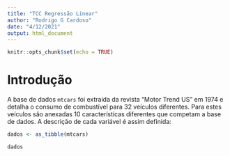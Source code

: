 ```yaml
---
title: "TCC Regressão Linear"
author: "Rodrigo G Cardoso"
date: "4/12/2021"
output: html_document
---
```


```r
knitr::opts_chunk$set(echo = TRUE)
```


# Introdução

A base de dados `mtcars` foi extraída da revista "Motor Trend US" em 1974 e detalha o consumo de combustível para 32 veículos diferentes. Para estes veículos são anexadas 10 características diferentes que competam a base de dados. A descrição de cada variável é assim definida:

```r

dados <- as_tibble(mtcars)

dados
```

